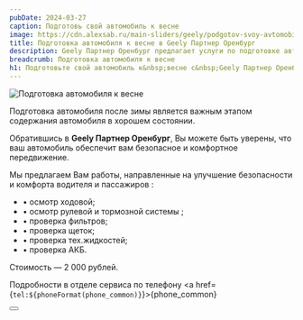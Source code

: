 ```yaml
---
pubDate: 2024-03-27
caption: Подготовь свой автомобиль к весне
image: https://cdn.alexsab.ru/main-sliders/geely/podgotov-svoy-avtomobil-k-vesne/thumb.webp
title: Подготовка автомобиля к весне в Geely Партнер Оренбург
description: Geely Партнер Оренбург предлагает услуги по подготовке автомобиля к весне. В рамках данной услуги проводится осмотр ходовой, рулевой и тормозной системы, проверка фильтров, щеток, тех.жидкостей и АКБ. Подробности можно узнать по телефону +7(3532) 40-53-53.
breadcrumb: Подготовка автомобиля к весне
h1: Подготовьте свой автомобиль к&nbsp;весне с&nbsp;Geely Партнер Оренбург
---
```


<picture>
	<source media="(min-width: 1200px)" srcset="https://cdn.alexsab.ru/main-sliders/geely/podgotov-svoy-avtomobil-k-vesne/1920x1080.webp" />
	<source media="(min-width: 942px)" srcset="https://cdn.alexsab.ru/main-sliders/geely/podgotov-svoy-avtomobil-k-vesne/1280x625.webp" />
	<source media="(min-width: 576px)" srcset="https://cdn.alexsab.ru/main-sliders/geely/podgotov-svoy-avtomobil-k-vesne/768x575.webp" />
	<source media="(min-width: 320px)" srcset="https://cdn.alexsab.ru/main-sliders/geely/podgotov-svoy-avtomobil-k-vesne/640x640.webp" />
	<img src="https://cdn.alexsab.ru/main-sliders/geely/podgotov-svoy-avtomobil-k-vesne/1280x625.webp" class="mb-10" alt="Подготовка автомобиля к весне" />
</picture>

Подготовка автомобиля после зимы является важным этапом содержания автомобиля в хорошем состоянии.

Обратившись в **Geely Партнер Оренбург**, Вы можете быть уверены, что ваш автомобиль обеспечит вам безопасное и комфортное передвижение.

Мы предлагаем Вам работы, направленные на улучшение безопасности и комфорта водителя и пассажиров :

+ • осмотр ходовой;
+ • осмотр рулевой и тормозной системы ;
+ • проверка фильтров;
+ • проверка щеток;
+ • проверка тех.жидкостей;
+ • проверка АКБ.

Стоимость&nbsp;&mdash; 2&nbsp;000&nbsp;рублей.

Подробности в отделе сервиса по телефону <a href={`tel:${phoneFormat(phone_common)}`}>{phone_common}</a>

<div class="flex justify-center mt-10 mb-5">
	<Button 
		classes="popup-link block !px-4 xl:!px-8 !py-2 xl:!py-3 !text-white !no-underline" 
		url="#common-modal" 
		title="Подробнее"
		dataTitle="Подготовка автомобиля к&nbsp;весне с&nbsp;Geely Партнер Оренбург"
		dataFormName="Подробнее. Подготовка автомобиля к весне"
	/>
</div>